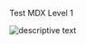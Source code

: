 
Test MDX Level 1

<Image
  src={socialImage}
  width={600}
  aspectRatio="16:9"
  alt="descriptive text"
/>
